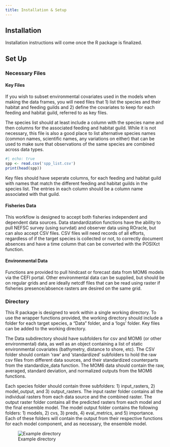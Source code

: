 ```yaml
---
title: Installation & Setup
---
```


## Installation 
Installation instructions will come once the R package is finalized. 

## Set Up
### Necessary Files
#### Key Files 
If you wish to subset environmental covariates used in the models when making the data frames, you will need files that 1) list the species and their habitat and feeding guilds and 2) define the covariates to keep for each feeding and habitat guild, referred to as key files. 

The species list should at least include a column with the species name and then columns for the associated feeding and habitat guild. While it is not necessary, this file is also a good place to list alternative species names (common names, scientific names, any variations on either) that can be used to make sure that observations of the same species are combined across data types. 

```r
#| echo: true
spp <- read.csv('spp_list.csv')
print(head(spp))
```

Key files should have seperate columns, for each feeding and habitat guild with names that match the different feeding and habitat guilds in the species list. The entries in each column should be a column name associated with that guild.

#### Fisheries Data
This workflow is designed to accept both fisheries independent and dependent data sources. Data standardization functions have the ability to pull NEFSC survey (using survdat) and observer data using ROracle, but can also accept CSV files. CSV files will need records of all efforts, regardless of if the target species is collected or not, to correctly document absences and have a time column that can be converted with the POSIXct function. 

#### Environmental Data
Functions are provided to pull hindcast or forecast data from MOM6 models via the CEFI portal. Other environmental data can be supplied, but should be on regular grids and are ideally netcdf files that can be read using raster if fisheries presence/absence rasters are desired on the same grid. 

### Directory 
This R package is designed to work within a single working directory. To use the wrapper functions provided, the working directory should include a folder for each target species, a "Data" folder, and a 'logs' folder. Key files can be added to the working directory. 

The Data subdirectory should have subfolders for csv and MOM6 (or other environmental) data, as well as an object containing a list of static environmental covariates (bathymetry, distance to shore, etc). The CSV folder should contain 'raw' and 'standardized' subfolders to hold the raw csv files from different data sources, and their standardized counterparts from the standardize_data function. The MOM6 data should contain the raw, averaged, standard deviation, and normalized outputs from the MOM6 functions. 

Each species folder should contain three subfolders: 1) input_rasters, 2) model_output, and 3) output_rasters. The input raster folder contains all the individual rasters from each data source and the combined raster. The output raster folder contains all the predicted rasters from each model and the final ensemble model. The model output folder contains the following folders: 1) models, 2) cvs, 3) preds, 4) eval_metrics, and 5) importance. Each of these folders will contain the output from their respective functions for each model component, and as necessary, the ensemble model.

![Example directory](file directory.png)
